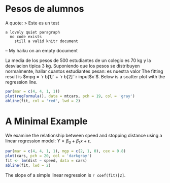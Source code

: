 # Pesos de alumnos

A quote:
> Este es un test

    a lovely quiet paragraph
      no code exists
        still a valid knitr document

-- My haiku on an empty document


La media de los pesos de 500 estudiantes de un colegio es 70 kg y la desviacion tipica 3 kg. Suponiendo que los pesos se distribuyen normalmente, hallar cuantos estudiantes pesan: es nuestra valor
<!--
```r
options(digits = 7)
fit <- lm(regFormula(), data = mtcars)
b   <- coef(fit)
summary(fit)
#input$area_CalDis
#library(shiny)
#textOutput("area_CalDis")
```
-->
The fitting result is $mpg = `r b[1]` + `r b[2]``r input$x`$.
Below is a scatter plot with the regression line.

```r
par(mar = c(4, 4, 1, 1))
plot(regFormula(), data = mtcars, pch = 19, col = 'gray')
abline(fit, col = 'red', lwd = 2)
```

# A Minimal Example

We examine the relationship between speed and stopping
distance using a linear regression model:
$Y = \beta_0 + \beta_1 x + \epsilon$.

```r
par(mar = c(4, 4, 1, 1), mgp = c(2, 1, 0), cex = 0.8)
plot(cars, pch = 20, col = 'darkgray')
fit <- lm(dist ~ speed, data = cars)
abline(fit, lwd = 2)
```

The slope of a simple linear regression is `r coef(fit)[2]`.
